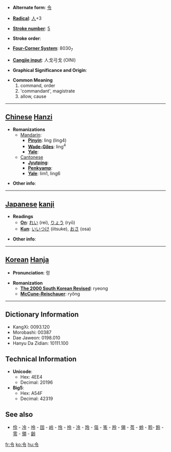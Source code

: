 * '''Alternate form''': [[令]]

* '''[[Wiktionary:Chinese radical index| Radical]]''': [[Wiktionary:Chinese radical index 人|人]]+3

* '''[[Wiktionary:Chinese total strokes index|Stroke number]]''': [[Wiktionary:Chinese total strokes index 5|5]]

* '''Stroke order''': 

* '''[[Wiktionary:Chinese four corner index|Four-Corner System]]''': 8030<sub>7</sub>

* '''[[Wiktionary:Chinese Cangjie index|Cangjie input]]''': 人戈弓戈 (OINI)

* '''Graphical Significance and Origin''': 

* '''Common Meaning'''
*#command, order
*# 'commandant', magistrate
*# allow, cause


----

== [[Chinese]] [[Hanzi]] ==

* '''Romanizations'''
** [[Mandarin]]:
*** '''[[Pinyin]]''': lìng (ling4)
*** '''[[Wade-Giles]]''': ling<sup>4</sup>
*** '''[[Yale]]''': 
**[[Cantonese]]
***'''[[Jyutping]]''':
***'''[[Penkyamp]]''': 
***'''[[Yale]]''': lim1, ling6

* '''Other info''': 

----

== [[Japanese]] [[kanji]] ==

* '''Readings'''
** '''[[On]]''': [[れい]] (rei), [[りょう]] (ryō)
** '''[[Kun]]''': [[いいつけ]] (iitsuke), [[おさ]] (osa)

* '''Other info''':  

----

== [[Korean]] [[Hanja]] ==

* '''Pronunciation''': 령

* '''Romanization'''
** '''[[The 2000 South Korean Revised Romanization|The 2000 South Korean Revised]]''': ryeong
** '''[[McCune-Reischauer]]''': ryŏng

----

== Dictionary Information ==

* KangXi: 0093.120
* Morobashi: 00387
* Dae Jaweon: 0198.010
* Hanyu Da Zidian: 10111.100

== Technical Information ==

* '''Unicode''':
** Hex: 4EE4
** Decimal: 20196
* '''Big5''':
** Hex: A54F
** Decimal: 42319

==See also==
*[[伶]] - [[冷]] - [[呤]] - [[囹]] - [[岭]] - [[怜]] - [[拎]] - [[泠]] - [[玲]] - [[瓴]] - [[笭]] - [[羚]] - [[翎]] - [[苓]] - [[蛉]] - [[聆]]- [[鈴]] - [[零]] - [[領]] - [[齢]]

[[fr:令]]
[[ko:令]]
[[hu:令]]